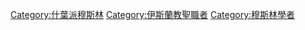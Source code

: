 [[Category:什葉派穆斯林|Category:什葉派穆斯林]]
[[Category:伊斯蘭教聖職者‎|Category:伊斯蘭教聖職者‎]]
[[Category:穆斯林學者|Category:穆斯林學者]]